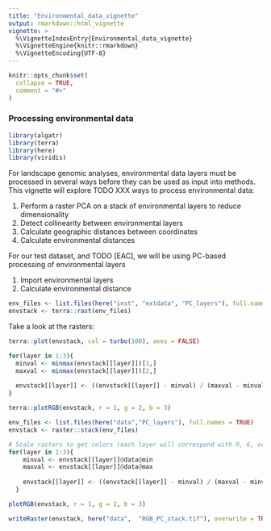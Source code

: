 ```yaml
---
title: "Environmental_data_vignette"
output: rmarkdown::html_vignette
vignette: >
  %\VignetteIndexEntry{Environmental_data_vignette}
  %\VignetteEngine{knitr::rmarkdown}
  %\VignetteEncoding{UTF-8}
---
```


```r
knitr::opts_chunk$set(
  collapse = TRUE,
  comment = "#>"
)
```

### Processing environmental data

```r
library(algatr)
library(terra)
library(here)
library(viridis)
```

For landscape genomic analyses, environmental data layers must be processed in several ways before they can be used as input into methods. This vignette will explore TODO XXX ways to process environmental data:

1. Perform a raster PCA on a stack of environmental layers to reduce dimensionality
2. Detect collinearity between environmental layers
3. Calculate geographic distances between coordinates
4. Calculate environmental distances

For our test dataset, and TODO [EAC], we will be using PC-based processing of environmental layers

(1) Import environmental layers
(2) Calculate environmental distance

```r
env_files <- list.files(here("inst", "extdata", "PC_layers"), full.names = TRUE)
envstack <- terra::rast(env_files)
```

Take a look at the rasters:

```r
terra::plot(envstack, col = turbo(100), axes = FALSE)
```

```r
for(layer in 1:3){
  minval <- minmax(envstack[[layer]])[1,]
  maxval <- minmax(envstack[[layer]])[2,]
  
  envstack[[layer]] <- ((envstack[[layer]] - minval) / (maxval - minval))*255
}

terra::plotRGB(envstack, r = 1, g = 2, b = 3)
```

```r
env_files <- list.files(here("data","PC_layers"), full.names = TRUE)
envstack <- raster::stack(env_files)

# Scale rasters to get colors (each layer will correspond with R, G, or B in the final plot)
for(layer in 1:3){
    minval <- envstack[[layer]]@data@min
    maxval <- envstack[[layer]]@data@max
  
    envstack[[layer]] <- ((envstack[[layer]] - minval) / (maxval - minval))*255
  }

plotRGB(envstack, r = 1, g = 2, b = 3)

writeRaster(envstack, here("data",  "RGB_PC_stack.tif"), overwrite = TRUE)
```
